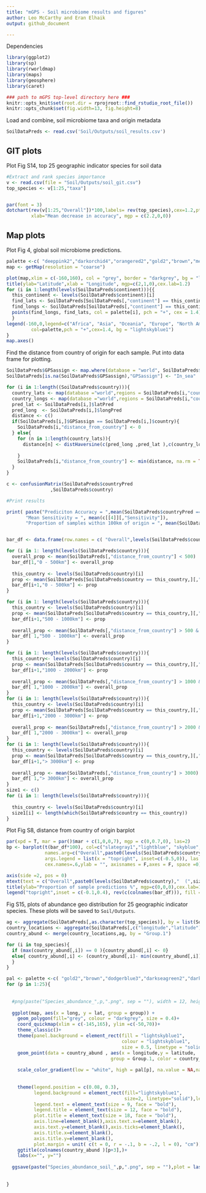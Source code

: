 ```yaml
---
title: "mGPS - Soil microbiome results and figures"
author: Leo McCarthy and Eran Elhaik
output: github_document

---
```


Dependencies
```r
library(ggplot2)
library(sp)
library(rworldmap)
library(maps)
library(geosphere)
library(caret)
```



```r
### path to mGPS top-level directory here ###
knitr::opts_knit$set(root.dir = rprojroot::find_rstudio_root_file())
knitr::opts_chunk$set(fig.width=13, fig.height=8) 
```
Load and combine, soil microbiome taxa and origin metadata

```r
SoilDataPreds <- read.csv('Soil/Outputs/soil_results.csv')
```


## GIT plots
Plot Fig S14, top 25 geographic indicator species for soil data

```r
#Extract and rank species importance
v <- read.csv(file = "Soil/Outputs/soil_git.csv")
top_species <- v[1:25,"taxa"]


par(font = 3)
dotchart(rev(v[1:25,"Overall"])*100,labels= rev(top_species),cex=1.2,pt.cex = 1.3,
         xlab="Mean decrease in accuracy", mgp = c(2.2,0,0))

```


## Map plots
Plot Fig 4, global soil microbiome predictions. 

```r
palette <-c( "deeppink2","darkorchid4","orangered2","gold2","brown","mediumspringgreen")
map <- getMap(resolution = "coarse")

plot(map,xlim = c(-160,160), col = "grey", border = "darkgrey", bg = "lightskyblue1", xlab = "", ylab = "")
title(ylab="Latitude",xlab = "Longitude", mgp=c(2,1,0),cex.lab=1.2)
for (i in 1:length(levels(SoilDataPreds$continent))){{
  this_continent <- levels(SoilDataPreds$continent)[i]
  find_lats <- SoilDataPreds[SoilDataPreds[,"continent"] == this_continent,]$latPred
  find_longs <- SoilDataPreds[SoilDataPreds[,"continent"] == this_continent,]$longPred
  points(find_longs, find_lats, col = palette[i], pch = "+", cex = 1.4)
  }
legend(-160,0,legend=c("Africa", "Asia", "Oceania", "Europe", "North America","South America"),
         col=palette,pch = "+",cex=1.4, bg = "lightskyblue1")  
}
map.axes()

```



Find the distance from country of origin for each sample. Put into data frame for plotting. 
```r
SoilDataPreds$GPSassign <- map.where(database = "world", SoilDataPreds$longPred, SoilDataPreds$latPred)
SoilDataPreds[is.na(SoilDataPreds$GPSassign),"GPSassign"] <- "In_sea"

for (i in 1:length((SoilDataPreds$country))){ 
  country_lats <- map(database ="world",regions = SoilDataPreds[i,"country"], plot = FALSE)$y
  country_longs <- map(database ="world",regions = SoilDataPreds[i,"country"], plot = FALSE)$x
  pred_lat <- SoilDataPreds[i,]$latPred
  pred_long  <- SoilDataPreds[i,]$longPred
  distance <- c()
  if(SoilDataPreds[i,]$GPSassign == SoilDataPreds[i,]$country){
    SoilDataPreds[i,"distance_from_country"] <- 0
  } else{
    for (n in 1:length(country_lats)){
      distance[n] <- distHaversine(c(pred_long ,pred_lat ),c(country_longs[n],country_lats[n]))/1000
      
    }
    SoilDataPreds[i,"distance_from_country"] <- min(distance, na.rm = TRUE)
  }
}

c <- confusionMatrix(SoilDataPreds$countryPred
                ,SoilDataPreds$country)

#Print results

print( paste("Prediciton Accuracy = ",mean(SoilDataPreds$countryPred ==SoilDataPreds$country),
       "Mean Sensitivity = ", mean(c[[4]][,"Sensitivity"]),
       "Proportion of samples within 100km of origin = ", mean(SoilDataPreds$distance_from_country < 100)))


bar_df <- data.frame(row.names = c( "Overall",levels(SoilDataPreds$country)))

for (i in 1: length(levels(SoilDataPreds$country))){
  overall_prop <- mean(SoilDataPreds[,"distance_from_country"] < 500)
  bar_df[1,"0 - 500km"] <- overall_prop
  
  this_country <- levels(SoilDataPreds$country)[i]
  prop <- mean(SoilDataPreds[SoilDataPreds$country == this_country,][,"distance_from_country"] < 500)
  bar_df[i+1,"0 - 500km"] <- prop
}

for (i in 1: length(levels(SoilDataPreds$country))){
  this_country <- levels(SoilDataPreds$country)[i]
  prop <- mean(SoilDataPreds[SoilDataPreds$country == this_country,][,"distance_from_country"] > 500 & SoilDataPreds[SoilDataPreds$country == this_country,][,"distance_from_country"] < 1000)
  bar_df[i+1,"500 - 1000km"] <- prop
  
  overall_prop <- mean(SoilDataPreds[,"distance_from_country"] > 500 & SoilDataPreds[,"distance_from_country"] < 1000)
  bar_df[ 1,"500 - 1000km"] <- overall_prop
}

for (i in 1: length(levels(SoilDataPreds$country))){
  this_country<- levels(SoilDataPreds$country)[i]
  prop <- mean(SoilDataPreds[SoilDataPreds$country == this_country,][,"distance_from_country"] > 1000 & SoilDataPreds[SoilDataPreds$country == this_country,][,"distance_from_country"] < 2000)
  bar_df[i+1,"1000 - 2000km"] <- prop
  
  overall_prop <- mean(SoilDataPreds[,"distance_from_country"] > 1000 & SoilDataPreds[,"distance_from_country"] < 2000)
  bar_df[ 1,"1000 - 2000km"] <- overall_prop
}
for (i in 1: length(levels(SoilDataPreds$country))){
  this_country <- levels(SoilDataPreds$country)[i]
  prop <- mean(SoilDataPreds[SoilDataPreds$country == this_country,][,"distance_from_country"] > 2000 & SoilDataPreds[SoilDataPreds$country == this_country,][,"distance_from_country"] < 3000)
  bar_df[i+1,"2000 - 3000km"] <- prop
  
  overall_prop <- mean(SoilDataPreds[,"distance_from_country"] > 2000 & SoilDataPreds[,"distance_from_country"] < 3000)
  bar_df[ 1,"2000 - 3000km"] <- overall_prop
}
for (i in 1: length(levels(SoilDataPreds$country))){
  this_country <- levels(SoilDataPreds$country)[i]
  prop <- mean(SoilDataPreds[SoilDataPreds$country == this_country,][,"distance_from_country"] > 3000 )
  bar_df[i+1,"> 3000km"] <- prop
  
  overall_prop <- mean(SoilDataPreds[,"distance_from_country"] > 3000)
  bar_df[ 1,"> 3000km"] <- overall_prop
}
size1 <- c()
for (i in 1: length(levels(SoilDataPreds$country))){
  
  this_country <- levels(SoilDataPreds$country)[i]
  size1[i] <- length(which(SoilDataPreds$country == this_country))
}


```


Plot Fig S8, distance from country of origin barplot

```r
par(xpd = T, mar = par()$mar + c(1,0,0,7), mgp = c(0,0.7,0), las=2)
bp <- barplot(t(bar_df*100), col=c("slategray1","lightblue", "skyblue", "royalblue3", "darkblue"), 
              names.arg=c("Overall",paste0(levels(SoilDataPreds$country),"  (",size1,")")) ,
              args.legend = list(x = "topright", inset=c(-0.5,0)), las =2, 
              cex.names=.6,ylab = "", axisnames = F,axes = F, space =0)

axis(side =2, pos = 0)
mtext(text = c("Overall",paste0(levels(SoilDataPreds$country),"  (",size1,")")) , side = 1, at = bp, line = 0, padj = 1, cex = 0.7)
title(ylab="Proportion of sample predictions %", mgp=c(0,0,0),cex.lab=1)
legend("topright",inset = c(-0.1,0.4), rev(c(colnames(bar_df))), fill = rev(c("slategray1","lightblue", "skyblue", "royalblue3", "darkblue")) , bty = 1, cex = 0.8)
```



Fig S15, plots of abundance geo distribution for 25 geographic indicator species. These plots will be saved to `Soil/Outputs`. 

```r
ag <- aggregate(SoilDataPreds[,as.character(top_species)], by = list(SoilDataPreds$country), FUN = median)
country_locations <- aggregate(SoilDataPreds[,c("longitude","latitude")], by = list(SoilDataPreds$country), FUN = mean)
country_abund <- merge(country_locations,ag, by = "Group.1")

for (i in top_species){
  if (max(country_abund[,i]) == 0 ){country_abund[,i] <- 0} 
  else{ country_abund[,i] <- (country_abund[,i]- min(country_abund[,i]) )/(max(country_abund[,i])- min(country_abund[,i]))
  }
}

pal <- palette <-c( "gold2","brown","dodgerblue3","darkseagreen2","darkorchid4","darkcyan","orangered2","olivedrab2","deeppink2","darkslateblue","mediumspringgreen","gray21","royalblue","yellow1","orange","purple1","cyan2","burlywood","aquamarine2","chartreuse4","deeppink4","cadetblue4","goldenrod1","firebrick2","hotpink")
for (p in 1:25){
  
  
  #png(paste("Species_abundance_",p,".png", sep = ""), width = 12, height = 8, units = "in", res = 600)
  
  ggplot(map, aes(x = long, y = lat, group = group)) +
    geom_polygon(fill="grey", colour = "darkgrey", size = 0.4)+
    coord_quickmap(xlim = c(-145,165), ylim =c(-50,70))+
    theme_classic()+
    theme(panel.background = element_rect(fill = "lightskyblue1",
                                          colour = "lightskyblue1",
                                          size = 0.5, linetype = "solid"))+
    geom_point(data = country_abund , aes(x = longitude,y = latitude, 
                                      group = Group.1, color = country_abund[,p+3]), size = 9)+
    
    scale_color_gradient(low = "white", high = pal[p], na.value = NA,name = "Relative abundance \n(normalised)", limits = c(0,1), breaks = waiver(),n.breaks = 6)+
    
    
    theme(legend.position = c(0.08, 0.3),
          legend.background = element_rect(fill="lightskyblue1", 
                                           size=2, linetype="solid"),legend.key.size = unit(0.9, "cm"), 
          legend.text = element_text(size = 9, face = "bold"), 
          legend.title = element_text(size = 12, face = "bold"),
          plot.title = element_text(size = 18, face = "bold"),
          axis.line=element_blank(),axis.text.x=element_blank(),
          axis.text.y=element_blank(),axis.ticks=element_blank(),
          axis.title.x=element_blank(),
          axis.title.y=element_blank(),
          plot.margin = unit( c(t = 0, r = -.1, b = -.2, l = 0), "cm"))+
    ggtitle(colnames(country_abund )[p+3],)+
    labs(x="", y="")
  
  ggsave(paste("Species_abundance_soil_",p,".png", sep = ""),plot = last_plot(),device = NULL,path = "Soil/Outputs/",scale = 1,width = 12,height = 5.1,dpi = 600,limitsize = TRUE,)
  
  
}

```


